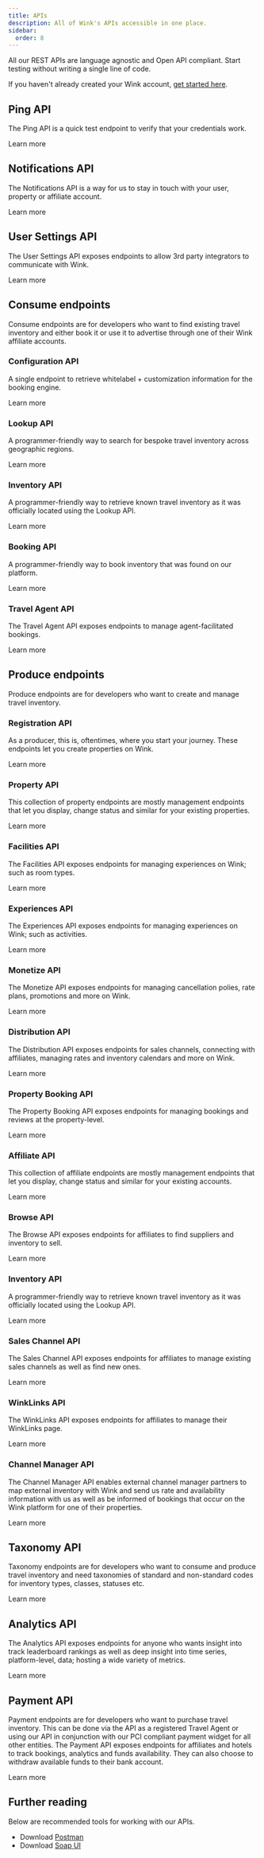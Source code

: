 ```yaml
---
title: APIs
description: All of Wink's APIs accessible in one place.
sidebar:
  order: 8
---
```



All our REST APIs are language agnostic and Open API compliant. Start testing without writing a single line of code.

If you haven't already created your Wink account, [get started here](/user/register).

## Ping API

The Ping API is a quick test endpoint to verify that your credentials work.

<LinkButton href="https://docs.wink.travel/ping" variant="secondary" icon="external" target="_blank">
Learn more
</LinkButton>


## Notifications API

The Notifications API is a way for us to stay in touch with your user, property or affiliate account.

<LinkButton href="https://docs.wink.travel/notifications" variant="secondary" icon="external" target="_blank">
Learn more
</LinkButton>

## User Settings API

The User Settings API exposes endpoints to allow 3rd party integrators to communicate with Wink.

<LinkButton href="https://docs.wink.travel/user-settings" variant="secondary" icon="external" target="_blank">
Learn more
</LinkButton>

## Consume endpoints

Consume endpoints are for developers who want to find existing travel inventory and either book it or use it to advertise through one of their Wink affiliate accounts.

### Configuration API

A single endpoint to retrieve whitelabel + customization information for the booking engine.

<LinkButton href="https://docs.wink.travel/engine-client" variant="secondary" icon="external" target="_blank">
Learn more
</LinkButton>

### Lookup API

A programmer-friendly way to search for bespoke travel inventory across geographic regions.

<LinkButton href="https://docs.wink.travel/lookup" variant="secondary" icon="external" target="_blank">
Learn more
</LinkButton>

### Inventory API

A programmer-friendly way to retrieve known travel inventory as it was officially located using the Lookup API.

<LinkButton href="https://docs.wink.travel/inventory" variant="secondary" icon="external" target="_blank">
Learn more
</LinkButton>

### Booking API

A programmer-friendly way to book inventory that was found on our platform.

<LinkButton href="https://docs.wink.travel/booking" variant="secondary" icon="external" target="_blank">
Learn more
</LinkButton>

### Travel Agent API

The Travel Agent API exposes endpoints to manage agent-facilitated bookings.

<LinkButton href="https://docs.wink.travel/travel-agent" variant="secondary" icon="external" target="_blank">
Learn more
</LinkButton>


## Produce endpoints

Produce endpoints are for developers who want to create and manage travel inventory.

### Registration API

As a producer, this is, oftentimes, where you start your journey. These endpoints let you create properties on Wink.

<LinkButton href="https://docs.wink.travel/extranet/property/register" variant="secondary" icon="external" target="_blank">
Learn more
</LinkButton>

### Property API

This collection of property endpoints are mostly management endpoints that let you display, change status and similar for your existing properties.

<LinkButton href="https://docs.wink.travel/extranet/property" variant="secondary" icon="external" target="_blank">
Learn more
</LinkButton>

### Facilities API

The Facilities API exposes endpoints for managing experiences on Wink; such as room types.

<LinkButton href="https://docs.wink.travel/extranet/facilities" variant="secondary" icon="external" target="_blank">
Learn more
</LinkButton>

### Experiences API

The Experiences API exposes endpoints for managing experiences on Wink; such as activities.

<LinkButton href="https://docs.wink.travel/extranet/experiences" variant="secondary" icon="external" target="_blank">
Learn more
</LinkButton>

### Monetize API

The Monetize API exposes endpoints for managing cancellation polies, rate plans, promotions and more on Wink.

<LinkButton href="https://docs.wink.travel/extranet/monetize" variant="secondary" icon="external" target="_blank">
Learn more
</LinkButton>

### Distribution API

The Distribution API exposes endpoints for sales channels, connecting with affiliates, managing rates and inventory calendars and more on Wink.

<LinkButton href="https://docs.wink.travel/extranet/distribution" variant="secondary" icon="external" target="_blank">
Learn more
</LinkButton>

### Property Booking API

The Property Booking API exposes endpoints for managing bookings and reviews at the property-level.

<LinkButton href="https://docs.wink.travel/extranet/booking" variant="secondary" icon="external" target="_blank">
Learn more
</LinkButton>

### Affiliate API

This collection of affiliate endpoints are mostly management endpoints that let you display, change status and similar for your existing accounts.

<LinkButton href="https://docs.wink.travel/affiliate" variant="secondary" icon="external" target="_blank">
Learn more
</LinkButton>

### Browse API

The Browse API exposes endpoints for affiliates to find suppliers and inventory to sell.

<LinkButton href="https://docs.wink.travel/affiliate/browse" variant="secondary" icon="external" target="_blank">
Learn more
</LinkButton>

### Inventory API

A programmer-friendly way to retrieve known travel inventory as it was officially located using the Lookup API.

<LinkButton href="https://docs.wink.travel/affiliate/inventory" variant="secondary" icon="external" target="_blank">
Learn more
</LinkButton>

### Sales Channel API

The Sales Channel API exposes endpoints for affiliates to manage existing sales channels as well as find new ones.

<LinkButton href="https://docs.wink.travel/affiliate/sales-channel" variant="secondary" icon="external" target="_blank">
Learn more
</LinkButton>

### WinkLinks API

The WinkLinks API exposes endpoints for affiliates to manage their WinkLinks page.

<LinkButton href="https://docs.wink.travel/affiliate/winklinks" variant="secondary" icon="external" target="_blank">
Learn more
</LinkButton>

### Channel Manager API

The Channel Manager API enables external channel manager partners to map external inventory with Wink and send us rate and availability information with us as well as be informed of bookings that occur on the Wink platform for one of their properties.

<LinkButton href="https://docs.wink.travel/channel-manager" variant="secondary" icon="external" target="_blank">
Learn more
</LinkButton>

## Taxonomy API

Taxonomy endpoints are for developers who want to consume and produce travel inventory and need taxonomies of standard and non-standard codes for inventory types, classes, statuses etc.

<LinkButton href="https://docs.wink.travel/reference" variant="secondary" icon="external" target="_blank">
Learn more
</LinkButton>

## Analytics API

The Analytics API exposes endpoints for anyone who wants insight into track leaderboard rankings as well as deep insight into time series, platform-level, data; hosting a wide variety of metrics.

<LinkButton href="https://docs.wink.travel/analytics" variant="secondary" icon="external" target="_blank">
Learn more
</LinkButton>

## Payment API

Payment endpoints are for developers who want to purchase travel inventory. This can be done via the API as a registered Travel Agent or using our API in conjunction with our PCI compliant payment widget for all other entities.
The Payment API exposes endpoints for affiliates and hotels to track bookings, analytics and funds availability. They can also choose to withdraw available funds to their bank account.

<LinkButton href="https://docs.wink.travel/payment" variant="secondary" icon="external" target="_blank">
Learn more
</LinkButton>

## Further reading

Below are recommended tools for working with our APIs.

- Download [Postman](https://www.postman.com)
- Download [Soap UI](https://www.soapui.org)
